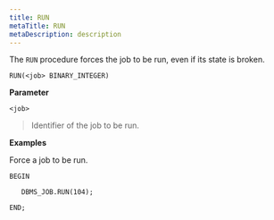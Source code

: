 ```yaml
---
title: RUN
metaTitle: RUN
metaDescription: description
---
```


The `RUN` procedure forces the job to be run, even if its state is
broken.

`RUN(<job> BINARY_INTEGER)`

**Parameter**

`<job>`

> Identifier of the job to be run.

**Examples**

Force a job to be run.

``` text
BEGIN

   DBMS_JOB.RUN(104);

END;
```

